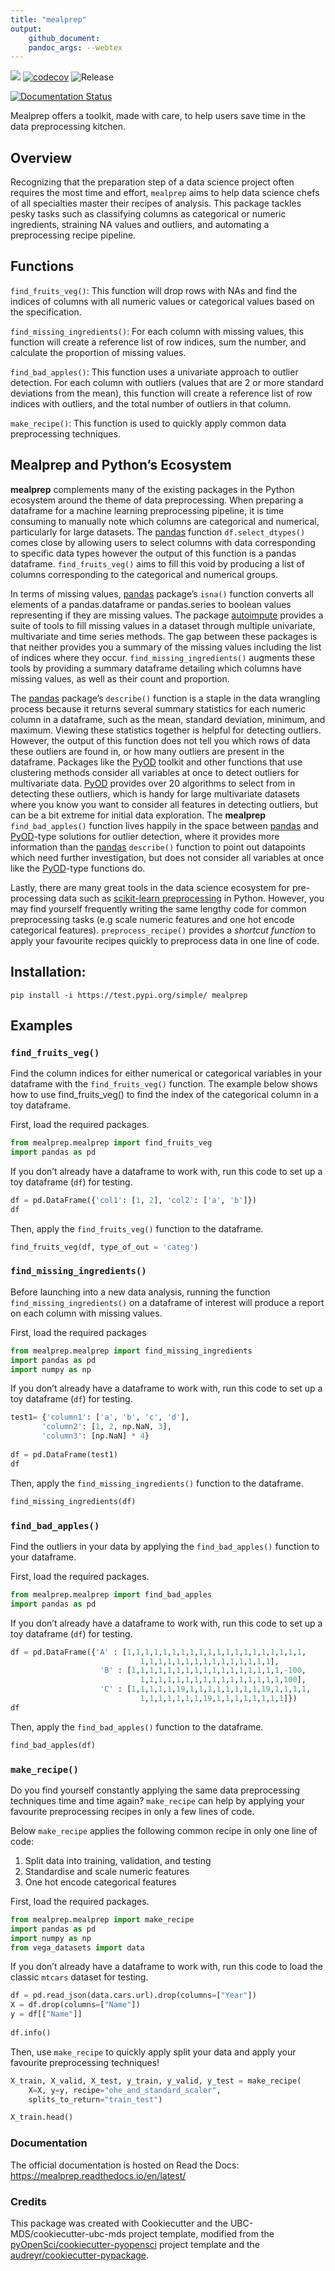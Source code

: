 ```yaml
---
title: "mealprep"
output:
    github_document:
    pandoc_args: --webtex
---
```



![](https://github.com/mglu123/mealprep/workflows/build/badge.svg) [![codecov](https://codecov.io/gh/mglu123/foocat/branch/master/graph/badge.svg)](https://codecov.io/gh/mglu123/mealprep) ![Release](https://github.com/mglu123/mealprep/workflows/Release/badge.svg)

[![Documentation Status](https://readthedocs.org/projects/mealprep/badge/?version=latest)](https://mealprep.readthedocs.io/en/latest/?badge=latest)

Mealprep offers a toolkit, made with care, to help users save time in the data preprocessing kitchen.

## Overview

Recognizing that the preparation step of a data science project often requires the most time and effort, `mealprep` aims to help data science chefs of all specialties master their recipes of analysis. This package tackles pesky tasks such as classifying columns as categorical or numeric ingredients, straining NA values and outliers, and automating a preprocessing recipe pipeline.

## Functions
`find_fruits_veg()`: This function will drop rows with NAs and find the indices of columns with all
    numeric values or categorical values based on the specification.
    
`find_missing_ingredients()`: For each column with missing values, this function will create a reference list of row indices, sum the number, and calculate the proportion of missing values.
    
`find_bad_apples()`: This function uses a univariate approach to outlier detection. For each column with outliers (values that are 2 or more standard deviations from the mean), this function will create a reference list of row indices with outliers, and the total number of outliers in that column.

`make_recipe()`: This function is used to quickly apply common data preprocessing techniques.

## Mealprep and Python's Ecosystem

**mealprep** complements many of the existing packages in the Python ecosystem around the theme of data preprocessing. When preparing a dataframe for a machine learning preprocessing pipeline, it is time consuming to manually note which columns are categorical and numerical, particularly for large datasets. The [pandas](https://pypi.org/project/pandas/) function `df.select_dtypes()` comes close by allowing users to select columns with data corresponding to specific data types however the output of this function is a pandas dataframe. `find_fruits_veg()` aims to fill this void by producing a list of columns corresponding to the categorical and numerical groups.  

In terms of missing values, [pandas](https://pypi.org/project/pandas/) package’s `isna()` function converts all elements of a pandas.dataframe or pandas.series to boolean values representing if they are missing values. The package [autoimpute](https://autoimpute.readthedocs.io/en/latest/) provides a suite of tools to fill missing values in a dataset through multiple univariate, multivariate and time series methods. The gap between these packages is that neither provides you a summary of the missing values including the list of indices where they occur. `find_missing_ingredients()` augments these tools by providing a summary dataframe detailing which columns have missing values, as well as their count and proportion.

The [pandas](https://pypi.org/project/pandas/) package’s `describe()` function is a staple in the data wrangling process because it returns several summary statistics for each numeric column in a dataframe, such as the mean, standard deviation, minimum, and maximum. Viewing these statistics together is helpful for detecting outliers. However, the output of this function does not tell you which rows of data these outliers are found in, or how many outliers are present in the dataframe. Packages like the [PyOD](https://pyod.readthedocs.io/en/latest/) toolkit and other functions that use clustering methods consider all variables at once to detect outliers for multivariate data. [PyOD](https://pyod.readthedocs.io/en/latest/) provides over 20 algorithms to select from in detecting these outliers, which is handy for large multivariate datasets where you know you want to consider all features in detecting outliers, but can be a bit extreme for initial data exploration. The **mealprep** `find_bad_apples()` function lives happily in the space between [pandas](https://pypi.org/project/pandas/) and [PyOD](https://pyod.readthedocs.io/en/latest/)-type solutions for outlier detection, where it provides more information than the [pandas](https://pypi.org/project/pandas/) `describe()` function to point out datapoints which need further investigation, but does not consider all variables at once like the [PyOD](https://pyod.readthedocs.io/en/latest/)-type functions do.

Lastly, there are many great tools in the data science ecosystem for pre-processing data such as [scikit-learn preprocessing](https://scikit-learn.org/stable/modules/preprocessing.html) in Python. However, you may find yourself frequently writing the same lengthy code for common preprocessing tasks (e.g scale numeric features and one hot encode categorical features). `preprocess_recipe()` provides a _shortcut function_ to apply your favourite recipes quickly to preprocess data in one line of code.


## Installation:

```
pip install -i https://test.pypi.org/simple/ mealprep
```

## Examples

### `find_fruits_veg()`

Find the column indices for either numerical or categorical variables in your dataframe with the `find_fruits_veg()` function. 
The example below shows how to use find_fruits_veg() to find the index of the categorical column in a toy dataframe.

First, load the required packages.
```python
from mealprep.mealprep import find_fruits_veg
import pandas as pd
```

If you don't already have a dataframe to work with, run this code to set up a toy dataframe (`df`) for testing.
```python
df = pd.DataFrame({'col1': [1, 2], 'col2': ['a', 'b']})
df
```

Then, apply the `find_fruits_veg()` function to the dataframe.
```python
find_fruits_veg(df, type_of_out = 'categ')
```


### `find_missing_ingredients()`

Before launching into a new data analysis, running the function `find_missing_ingredients()` on a dataframe of interest will produce a report on each column with missing values.

First, load the required packages
```python
from mealprep.mealprep import find_missing_ingredients
import pandas as pd
import numpy as np
```

If you don't already have a dataframe to work with, run this code to set up a toy dataframe (`df`) for testing.
```python
test1= {'column1': ['a', 'b', 'c', 'd'],
       'column2': [1, 2, np.NaN, 3],
       'column3': [np.NaN] * 4}
   
df = pd.DataFrame(test1)
df
```

Then, apply the `find_missing_ingredients()` function to the dataframe.
```python
find_missing_ingredients(df)
```


### `find_bad_apples()`

Find the outliers in your data by applying the `find_bad_apples()` function to your dataframe.

First, load the required packages.
```python
from mealprep.mealprep import find_bad_apples
import pandas as pd
```

If you don't already have a dataframe to work with, run this code to set up a toy dataframe (`df`) for testing.
```python
df = pd.DataFrame({'A' : [1,1,1,1,1,1,1,1,1,1,1,1,1,1,1,1,1,1,1,1,
                             1,1,1,1,1,1,1,1,1,1,1,1,1,1,1],
                    'B' : [1,1,1,1,1,1,1,1,1,1,1,1,1,1,1,1,1,-100,
                             1,1,1,1,1,1,1,1,1,1,1,1,1,1,1,1,100],
                    'C' : [1,1,1,1,1,19,1,1,1,1,1,1,1,1,19,1,1,1,1,
                             1,1,1,1,1,1,1,19,1,1,1,1,1,1,1,1]})
df
```

Then, apply the `find_bad_apples()` function to the dataframe.
```python
find_bad_apples(df)
```


### `make_recipe()`

Do you find yourself constantly applying the same data preprocessing techniques time and time again? `make_recipe` can help by applying your favourite preprocessing recipes in only a few lines of code.

Below `make_recipe` applies the following common recipe in only one line of code:

1. Split data into training, validation, and testing
2. Standardise and scale numeric features
3. One hot encode categorical features

First, load the required packages.
```python
from mealprep.mealprep import make_recipe
import pandas as pd
import numpy as np
from vega_datasets import data
```

If you don't already have a dataframe to work with, run this code to load the classic `mtcars` dataset for testing.
```python
df = pd.read_json(data.cars.url).drop(columns=["Year"])
X = df.drop(columns=["Name"])
y = df[["Name"]]
    
df.info()
```

Then, use `make_recipe` to quickly apply split your data and apply your favourite preprocessing techniques!
```python
X_train, X_valid, X_test, y_train, y_valid, y_test = make_recipe(
    X=X, y=y, recipe="ohe_and_standard_scaler", 
    splits_to_return="train_test")

X_train.head()
```


### Documentation
The official documentation is hosted on Read the Docs: <https://mealprep.readthedocs.io/en/latest/>

### Credits
This package was created with Cookiecutter and the UBC-MDS/cookiecutter-ubc-mds project template, modified from the [pyOpenSci/cookiecutter-pyopensci](https://github.com/pyOpenSci/cookiecutter-pyopensci) project template and the [audreyr/cookiecutter-pypackage](https://github.com/audreyr/cookiecutter-pypackage).
